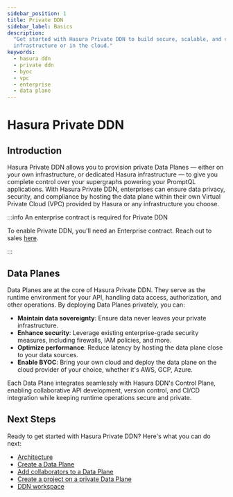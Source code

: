 ```yaml
---
sidebar_position: 1
title: Private DDN
sidebar_label: Basics
description:
  "Get started with Hasura Private DDN to build secure, scalable, and customizable AI applications on your own
  infrastructure or in the cloud."
keywords:
  - hasura ddn
  - private ddn
  - byoc
  - vpc
  - enterprise
  - data plane
---
```


# Hasura Private DDN

## Introduction

Hasura Private DDN allows you to provision private Data Planes — either on your own infrastructure, or dedicated Hasura
infrastructure — to give you complete control over your supergraphs powering your PromptQL applications. With Hasura
Private DDN, enterprises can ensure data privacy, security, and compliance by hosting the data plane within their own
Virtual Private Cloud (VPC) provided by Hasura or any infrastructure you choose.

:::info An enterprise contract is required for Private DDN

To enable Private DDN, you'll need an Enterprise contract. Reach out to sales [here](https://hasura.io/contact-us).

:::

## Data Planes

Data Planes are at the core of Hasura Private DDN. They serve as the runtime environment for your API, handling data
access, authorization, and other operations. By deploying Data Planes privately, you can:

- **Maintain data sovereignty**: Ensure data never leaves your private infrastructure.
- **Enhance security**: Leverage existing enterprise-grade security measures, including firewalls, IAM policies, and
  more.
- **Optimize performance**: Reduce latency by hosting the data plane close to your data sources.
- **Enable BYOC**: Bring your own cloud and deploy the data plane on the cloud provider of your choice, whether it's
  AWS, GCP, Azure.

Each Data Plane integrates seamlessly with Hasura DDN's Control Plane, enabling collaborative API development, version
control, and CI/CD integration while keeping runtime operations secure and private.

## Next Steps

Ready to get started with Hasura Private DDN? Here's what you can do next:

- [Architecture](/private-ddn/architecture/index.mdx)
- [Create a Data Plane](/private-ddn/creating-a-data-plane/index.mdx)
- [Add collaborators to a Data Plane](/private-ddn/data-plane-collaboration.mdx)
- [Create a project on a private Data Plane](/private-ddn/create-a-project-on-a-data-plane.mdx)
- [DDN workspace](/private-ddn/ddn-workspace.mdx)
